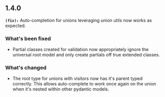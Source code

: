 ## 1.4.0
**`(fix):`** Auto-completion for unions leveraging union utils now works as expected.

### What's been fixed
- Partial classes created for validation now appropriately ignore the universal root model and only create partials off true extended classes.

### What's changed
- The root type for unions with visitors now has it's parent typed correctly. This allows auto-complete to work once again on the union when it's nested within other pydantic models.

